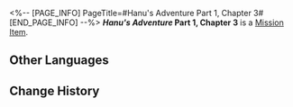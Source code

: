 <%-- [PAGE_INFO]
PageTitle=#Hanu's Adventure Part 1, Chapter 3#
[END_PAGE_INFO] --%>
{{Item Infobox
|title       = ''Hanu's Adventure'' Part 1, Chapter 3
|id          = 150003
|image       = Item ''Hanu's Adventure'' Part 1 Chapter 3.png
|type        = Mission Item
|invCategory = Missions
|rarity      = 3
|effect      = 
|description = A limited edition cartoon storybook released by Clock Studios, narrating a tale where Hanu shrinks in size and saves Dreamville... The book includes occasional peculiar dialogue interspersed throughout.
}}
'''''Hanu's Adventure'' Part 1, Chapter 3''' is a [[Mission Item]].

==Other Languages==
{{Other Languages
|en   = ''Hanu's Adventure'' Part 1, Chapter 3
|zhs  = 《小小哈努行动》上篇&nbsp;第三章
|zht  = 《小小哈努行動》上篇&nbsp;第三章
|ja   = 『ちびっ子ハヌの大作戦』上&nbsp;第三章
|ko   = ≪꼬마 하누의 작전≫ 상편 제3장
|es   = Aventura de Hanu: Parte 1, capítulo 3
|fr   = ''Aventures de Hanu'' partie 1, chapitre 3
|ru   = «Приключения Хану»: Часть 1, глава 3
|th   = "ปฏิบัติการของลูกพี่ Hanu" ภาคต้น - บทที่ 3
|vi   = Cuộc Phiêu Lưu Của Hanu - Phần 1, Chương 3
|de   = „Hanus Abenteuer“ – Teil 1, Kapitel 3
|id   = "Petualangan Hanu" - Bagian Pertama: Chapter 3
|pt   = "Aventuras de Hanu" Parte 1, Capítulo 3
}}

==Change History==
{{Change History|2.0}}